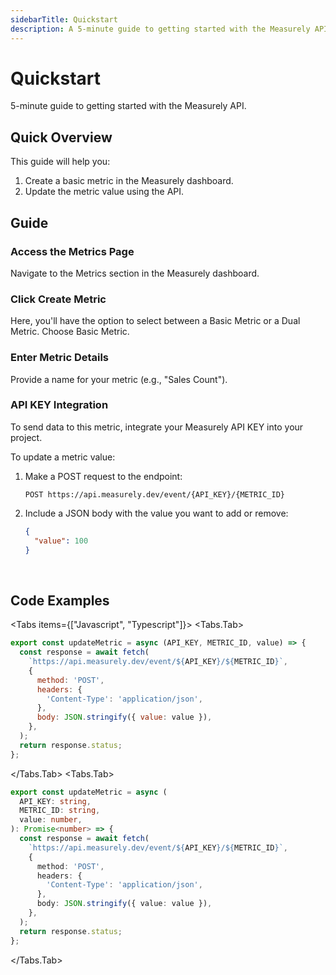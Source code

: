 ```yaml
---
sidebarTitle: Quickstart
description: A 5-minute guide to getting started with the Measurely API.
---
```



# Quickstart

5-minute guide to getting started with the Measurely API.

## Quick Overview

This guide will help you:

1. Create a basic metric in the Measurely dashboard.
2. Update the metric value using the API.

## Guide

<Steps>

### Access the Metrics Page

Navigate to the Metrics section in the Measurely dashboard.

### Click Create Metric

Here, you'll have the option to select between a Basic Metric or a Dual Metric. Choose Basic Metric.

### Enter Metric Details

Provide a name for your metric (e.g., "Sales Count").

### API KEY Integration

To send data to this metric, integrate your Measurely API KEY into your project.

</Steps>

To update a metric value:

1. Make a POST request to the endpoint:
   ```
   POST https://api.measurely.dev/event/{API_KEY}/{METRIC_ID}
   ```
2. Include a JSON body with the value you want to add or remove:

   ```json
   {
     "value": 100
   }
   ```

   <br />

## Code Examples

<Tabs items={["Javascript", "Typescript"]}>
  <Tabs.Tab>
  ```javascript
  export const updateMetric = async (API_KEY, METRIC_ID, value) => {
    const response = await fetch(
      `https://api.measurely.dev/event/${API_KEY}/${METRIC_ID}`,
      {
        method: 'POST',
        headers: {
          'Content-Type': 'application/json',
        },
        body: JSON.stringify({ value: value }),
      },
    );
    return response.status;
  };
  ```
  </Tabs.Tab>
  <Tabs.Tab>
  ```typescript
  export const updateMetric = async (
    API_KEY: string,
    METRIC_ID: string,
    value: number,
  ): Promise<number> => {
    const response = await fetch(
      `https://api.measurely.dev/event/${API_KEY}/${METRIC_ID}`,
      {
        method: 'POST',
        headers: {
          'Content-Type': 'application/json',
        },
        body: JSON.stringify({ value: value }),
      },
    );
    return response.status;
  };
  ```
  </Tabs.Tab>
</Tabs>
